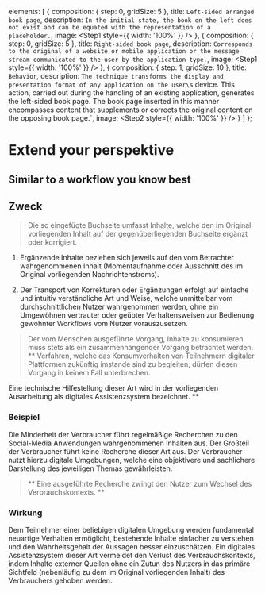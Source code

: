 

  elements: [
    {
      composition: {
        step: 0,
        gridSize: 5
      },
      title: `Left-sided arranged book page`,
      description: `In the initial state, the book on the left does not exist and can be equated with the representation
of a placeholder.`,
      image: <Step1 style={{ width: '100%' }} />
    },
    {
      composition: {
        step: 0,
        gridSize: 5
      },
      title: `Right-sided book page`,
      description: `Corresponds to the original of a website or mobile application or the message stream communicated to
the user by the application type.`,
      image: <Step1 style={{ width: '100%' }} />
    },
    {
      composition: {
        step: 1,
        gridSize: 10
      },
      title: `Behavior`,
      description: `The technique transforms the display and presentation format of any application on the user\`s
device. This action, carried out during the handling of an existing application, generates the
left-sided book page. The book page inserted in this manner encompasses content that supplements or
corrects the original content on the opposing book page.`,
      image: <Step2 style={{ width: '100%' }} />
    }
  ]
};

# Extend your perspektive

## Similar to a workflow you know best

<ByExample content={content} />

## Zweck

> Die so eingefügte Buchseite umfasst Inhalte, welche den im Original vorliegenden Inhalt auf der gegenüberliegenden Buchseite ergänzt oder korrigiert.

1. Ergänzende Inhalte beziehen sich jeweils auf den vom Betrachter wahrgenommenen Inhalt (Momentaufnahme oder Ausschnitt des im Original vorliegenden Nachrichtenstroms).

2. Der Transport von Korrekturen oder Ergänzungen erfolgt auf einfache und intuitiv verständliche Art und Weise, welche unmittelbar vom durchschnittlichen Nutzer wahrgenommen werden, ohne ein Umgewöhnen vertrauter oder geübter Verhaltensweisen zur Bedienung gewohnter Workflows vom Nutzer vorauszusetzen.

> Der vom Menschen ausgeführte Vorgang, Inhalte zu konsumieren muss stets als ein zusammenhängender Vorgang betrachtet werden. \*\* Verfahren, welche das Konsumverhalten von Teilnehmern digitaler Plattformen zukünftig imstande sind zu begleiten, dürfen diesen Vorgang in keinem Fall unterbrechen.

Eine technische Hilfestellung dieser Art wird in der vorliegenden Ausarbeitung als digitales Assistenzsystem bezeichnet. \*\*

### Beispiel

Die Minderheit der Verbraucher führt regelmäßige Recherchen zu den Social-Media Anwendungen wahrgenommenen Inhalten aus.
Der Großteil der Verbraucher führt keine Recherche dieser Art aus. Der Verbraucher nutzt hierzu digitale Umgebungen,
welche eine objektivere und sachlichere Darstellung des jeweiligen Themas gewährleisten.

> ** Eine ausgeführte Recherche zwingt den Nutzer zum Wechsel des Verbrauchskontexts. **

### Wirkung

Dem Teilnehmer einer beliebigen digitalen Umgebung werden fundamental neuartige Verhalten ermöglicht, bestehende Inhalte einfacher zu verstehen und den Wahrheitsgehalt der Aussagen besser einzuschätzen. Ein digitales Assistenzsystem dieser Art vermeidet den Verlust des Verbrauchskontexts, indem Inhalte externer Quellen ohne ein Zutun des Nutzers in das primäre Sichtfeld (nebenläufig zu dem im Original vorliegenden Inhalt) des Verbrauchers gehoben werden.
